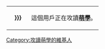 <div style="float:{{{float|left}}}; border:{{{border-width|1}}}px solid {{{border-color|{{{1|#000}}}}}}; margin:1px;">
{| cellspacing="0" style="width:238px; background:{{{info-background|{{{2|red}}}}}};"
| style="width:45px; height:45px; background:{{{logo-background|{{{1|pink}}}}}}; text-align:center; font-size:{{{logo-size|{{{5|20}}}}}}pt; color:{{{logo-color|red}}};" | '''{{{logo|{{{3|萌}}}}}}'''
| style="font-size:{{{info-size|10}}}pt; padding:4pt; line-height:1.25em; color:{{{info-color|#fff}}};" | 這個用戶正在攻讀'''[[萌|萌學]]'''。
|}</div>
[[Category:攻讀萌學的維基人]]